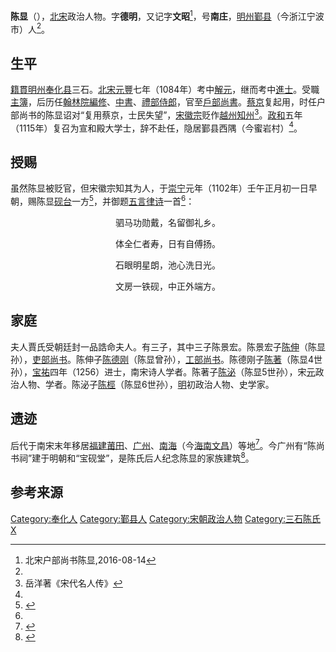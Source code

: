 '''陈显'''（{{bd|1064年||1147年}}），[[北宋|北宋]]政治人物。字'''德明'''，又记字'''文昭'''<ref name="chen">北宋户部尚书陈显,2016-08-14</ref>{{Better source|reason=此處原本引用360doc為來源，為不可靠來源，可從歷史紀錄找到原來源|date=2019年5月}}，号'''南庄'''，[[明州|明州]][[鄞县|鄞县]]（今浙江宁波市）人<ref name="chen"/>。

==生平==
[[籍貫|籍貫]][[明州|明州]][[奉化县|奉化县]]三石。[[北宋|北宋]][[元丰_(北宋)|元豐]]七年（1084年）考中[[解元|解元]]，继而考中[[進士|進士]]。受職[[主簿|主簿]]，后历任[[翰林院編修|翰林院編修]]、[[中書|中書]]、[[禮部侍郎|禮部侍郎]]，官至[[戶部尚書|戶部尚書]]。[[蔡京|蔡京]]复起用，时任户部尚书的陈显诏对“复用蔡京，士民失望”，[[宋徽宗|宋徽宗]]贬作[[越州|越州]][[知州|知州]]<ref>岳洋著《宋代名人传》</ref>。[[政和|政和]]五年（1115年）复召为宣和殿大学士，辞不赴任，隐居鄞县西隅（今蜜岩村）<ref name="chen"/>。

==授赐==
虽然陈显被贬官，但宋徽宗知其为人，于[[崇宁|崇宁]]元年（1102年）壬午正月初一日早朝，赐陈显[[砚台|砚台]]一方<ref name="chen panyu">{{cite web|url=http://www.sunyat-sen.org:1980/b5/sunyat-sen.org/zxdt/show.php?id=2371|title=宋代尚書祠藏身番禺古村|publisher=广州日报|author=孙中山纪念馆|date=2005年5月3日}}{{dead link|date=2018年5月 |bot=InternetArchiveBot |fix-attempted=yes }}</ref>，并御题[[五言律诗|五言律诗]]一首<ref name="chen"/>：
<div style="text-align: center;">
驷马功勋戴，名留御礼乡。

体全仁者寿，日有自傅扬。

石眼明星朗，池心洗日光。

文房一铁砚，中正外端方。
</div>

==家庭==
夫人賈氏受朝廷封一品誥命夫人。有三子，其中三子陈景宏。陈景宏子[[陈伸_(宋朝尚书)|陈伸]]（陈显孙），[[吏部尚书|吏部尚书]]。陈伸子[[陈德刚|陈德刚]]（陈显曾孙），[[工部尚书|工部尚书]]。陈德刚子[[陈著|陈著]]（陈显4世孙），[[宝祐|宝祐]]四年（1256）进士，南宋诗人学者。陈著子[[陈泌|陈泌]]（陈显5世孙），宋[[元朝|元]]政治人物、学者。陈泌子[[陈桱|陈桱]]（陈显6世孙），[[明朝|明]]初政治人物、史学家。

==遗迹==
后代于南宋末年移居[[福建|福建]][[莆田|莆田]]、[[广州|广州]]、[[南海|南海]]（今[[海南|海南]][[文昌|文昌]]）等地<ref>{{cite web |url=http://www.chens.org.cn/sept2009/Article/Print.asp?ArticleID=2898 |title=论北宋户部尚书陈显公后代修宗族谱 |publisher=陈氏宗亲网 |date=2016-01-19 }}{{Dead link|date=2018年9月 |bot=InternetArchiveBot |fix-attempted=yes }}</ref>。今广州有“陈尚书祠”建于明朝和“宝砚堂”，是陈氏后人纪念陈显的家族建筑<ref>{{cite web|url=http://hometown.panyu.gov.cn/ShowInfo.aspx?id=20130225175505487693117053483806|title=陈尚书祠（宝砚堂）|publisher=番禺古祠堂|date=2013-02-25}}{{dead link|date=2018年5月 |bot=InternetArchiveBot |fix-attempted=yes }}</ref>。

==参考来源==
{{reflist|2}}

[[Category:奉化人|Category:奉化人]]
[[Category:鄞县人|Category:鄞县人]]
[[Category:宋朝政治人物|Category:宋朝政治人物]]
[[Category:三石陈氏|Category:三石陈氏]]
[[Category:陳姓|X]]